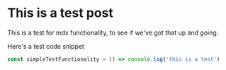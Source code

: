 # This is a test post

This is a test for mdx functionality, to see if we've got that up and going.

Here's a test code snippet

```js
const simpleTestFunctionality = () => console.log('this is a test')
```
